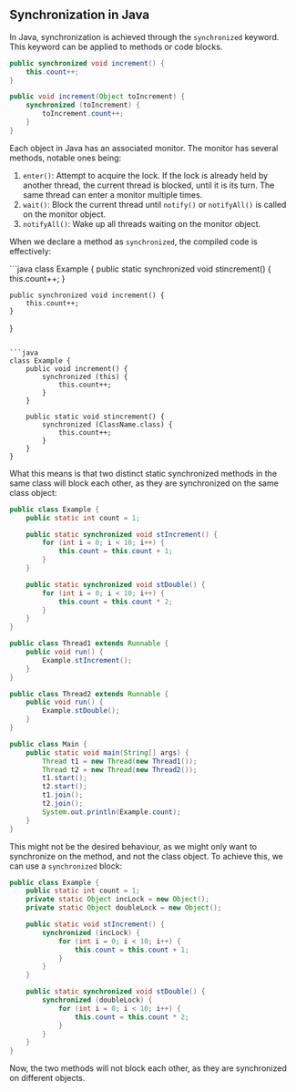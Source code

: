 ## Synchronization in Java

In Java, synchronization is achieved through the `synchronized` keyword. This keyword can be applied to methods or code blocks.

```java
public synchronized void increment() {
    this.count++;
}

public void increment(Object toIncrement) {
    synchronized (toIncrement) {
        toIncrement.count++;
    }
}
```

Each object in Java has an associated monitor. The monitor has several methods, notable ones being:

1. `enter()`: Attempt to acquire the lock. If the lock is already held by another thread, the current thread is blocked, until it is its turn. The same thread can enter a monitor multiple times.
2. `wait()`: Block the current thread until `notify()` or `notifyAll()` is called on the monitor object.
3. `notifyAll()`: Wake up all threads waiting on the monitor object.

When we declare a method as `synchronized`, the compiled code is effectively:

<SideGrid>
```java
class Example {
    public static synchronized void stincrement() {
        this.count++;
    }

    public synchronized void increment() {
        this.count++;
    }

}

````

```java
class Example {
    public void increment() {
        synchronized (this) {
            this.count++;
        }
    }

    public static void stincrement() {
        synchronized (ClassName.class) {
            this.count++;
        }
    }
}

````

</SideGrid>

What this means is that two distinct static synchronized methods in the same class will block each other, as they are synchronized on the same class object:

```java
public class Example {
    public static int count = 1;

    public static synchronized void stIncrement() {
        for (int i = 0; i < 10; i++) {
            this.count = this.count + 1;
        }
    }

    public static synchronized void stDouble() {
        for (int i = 0; i < 10; i++) {
            this.count = this.count * 2;
        }
    }
}

public class Thread1 extends Runnable {
    public void run() {
        Example.stIncrement();
    }
}

public class Thread2 extends Runnable {
    public void run() {
        Example.stDouble();
    }
}

public class Main {
    public static void main(String[] args) {
        Thread t1 = new Thread(new Thread1());
        Thread t2 = new Thread(new Thread2());
        t1.start();
        t2.start();
        t1.join();
        t2.join();
        System.out.println(Example.count);
    }
}
```

This might not be the desired behaviour, as we might only want to synchronize on the method, and not the class object. To achieve this, we can use a `synchronized` block:

```java
public class Example {
    public static int count = 1;
    private static Object incLock = new Object();
    private static Object doubleLock = new Object();

    public static void stIncrement() {
        synchronized (incLock) {
            for (int i = 0; i < 10; i++) {
                this.count = this.count + 1;
            }
        }
    }

    public static synchronized void stDouble() {
        synchronized (doubleLock) {
            for (int i = 0; i < 10; i++) {
                this.count = this.count * 2;
            }
        }
    }
}
```

Now, the two methods will not block each other, as they are synchronized on different objects.
